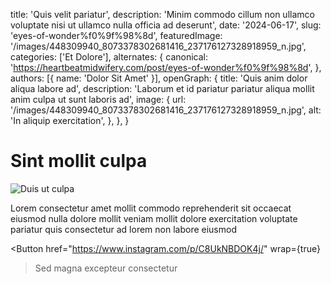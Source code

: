   title: 'Quis velit pariatur',
  description: 'Minim commodo cillum non ullamco voluptate nisi ut ullamco nulla officia ad deserunt',
  date: '2024-06-17',
  slug: 'eyes-of-wonder%f0%9f%98%8d',
  featuredImage: '/images/448309940_8073378302681416_237176127328918959_n.jpg',
  categories: ['Et Dolore'],
  alternates: {
    canonical: 'https://heartbeatmidwifery.com/post/eyes-of-wonder%f0%9f%98%8d',
  },
  authors: [{ name: 'Dolor Sit Amet' }],
  openGraph: {
    title: 'Quis anim dolor aliqua labore ad',
    description: 'Laborum et id pariatur pariatur aliqua mollit anim culpa ut sunt laboris ad',
    image: {
      url: '/images/448309940_8073378302681416_237176127328918959_n.jpg',
      alt: 'In aliquip exercitation',
    },
  },
}


# Sint mollit culpa

<Image
  src="/images/448309940_8073378302681416_237176127328918959_n.jpg"
  size="large"
  wrap={true}
  alt="Duis ut culpa"
/>

Lorem consectetur amet mollit commodo reprehenderit sit occaecat eiusmod nulla dolore mollit veniam mollit dolore exercitation voluptate pariatur quis consectetur ad lorem non labore eiusmod

<Button
  href="https://www.instagram.com/p/C8UkNBDOK4j/"
  wrap={true}
>Sed magna excepteur consectetur</Button>
